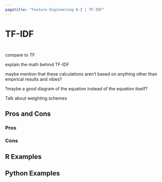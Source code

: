 ```yaml
---
pagetitle: "Feature Engineering A-Z | TF-IDF"
---
```


# TF-IDF {#sec-text-tfidf}

::: {style="visibility: hidden; height: 0px;"}
## TF-IDF
:::

compare to TF

explain the math behind TF-IDF

maybe mention that these calculations aren't based on anything other than empirical results and vibes?

?maybe a good diagram of the equation instead of the equation itself?

Talk about weighting schemes

## Pros and Cons

### Pros

### Cons

## R Examples

## Python Examples

